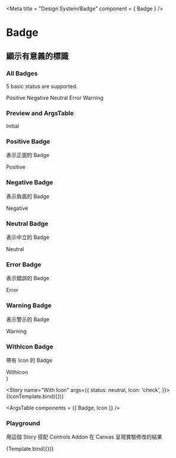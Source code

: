 
<Meta 
  title = "Design System/Badge" 
  component = { Badge }
/>

# Badge

## 顯示有意義的標識

### All Badges

5 basic status are supported.

<Story name="All Badges">
  <div>
    <Badge status="positive">Positive</Badge>
    <Badge status="negative">Negative</Badge>
    <Badge status="neutral">Neutral</Badge>
    <Badge status="error">Error</Badge>
    <Badge status="warning">Warning</Badge>
  </div>
</Story>

### Preview and ArgsTable

<Preview withToolbar>
  <Story name="initial">
    <Badge status="neutral">Initial</Badge>
  </Story>
</Preview>

<ArgsTable of={Badge} />

### Positive Badge

表示正面的 Badge

<Story name="positive">
  <div>
    <Badge status="positive">Positive</Badge>
  </div>
</Story>

### Negative Badge

表示負面的 Badge

<Story name="negative">
  <div>
    <Badge status="negative">Negative</Badge>
  </div>
</Story>

### Neutral Badge

表示中立的 Badge

<Story name="neutral">
  <div>
    <Badge status="neutral">Neutral</Badge>
  </div>
</Story>

### Error Badge

表示錯誤的 Badge

<Story name="error">
  <div>
    <Badge status="error">Error</Badge>
  </div>
</Story>

### Warning Badge

表示警示的 Badge

<Story name="warning">
  <div>
    <Badge status="warning">Warning</Badge>
  </div>
</Story>

### WithIcon Badge

帶有 Icon 的 Badge

  <div>
    <Badge {...args} >
      <Icon {...args} />
      WithIcon
    </Badge>
  </div>
)

<Story name="With Icon" args={{
  status: neutral,
  icon: 'check',
}}>
  {IconTemplate.bind({})}
</Story>

<ArgsTable components = {{ Badge, Icon }} />

### Playground

用這個 Story 搭配 Controls Addon 在 Canvas 呈現實驗修改的結果


<Canvas>
  <Story name="controls" args={{
    status: neutral,
  }}>
    {Template.bind({})}
  </Story>
</Canvas>

